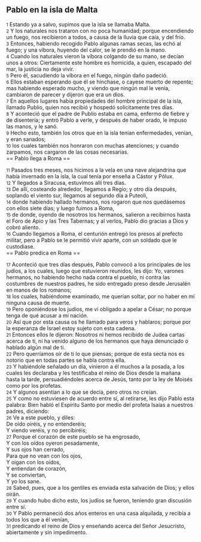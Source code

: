 == Pablo en la isla de Malta ==

{{anchor|1}} <small>1</small> Estando ya a salvo, supimos que la isla se llamaba Malta.<br>
{{anchor|2}} <small>2</small> Y los naturales nos trataron con no poca humanidad; porque encendiendo un fuego, nos recibieron a todos, a causa de la lluvia que caía, y del frío.<br>
{{anchor|3}} <small>3</small> Entonces, habiendo recogido Pablo algunas ramas secas, las echó al fuego; y una víbora, huyendo del calor, se le prendió en la mano.<br>
{{anchor|4}} <small>4</small> Cuando los naturales vieron la víbora colgando de su mano, se decían unos a otros: Ciertamente este hombre es homicida, a quien, escapado del mar, la justicia no deja vivir.<br>
{{anchor|5}} <small>5</small> Pero él, sacudiendo la víbora en el fuego, ningún daño padeció.<br>
{{anchor|6}} <small>6</small> Ellos estaban esperando que él se hinchase, o cayese muerto de repente; mas habiendo esperado mucho, y viendo que ningún mal le venía, cambiaron de parecer y dijeron que era un dios.<br>
{{anchor|7}} <small>7</small> En aquellos lugares había propiedades del hombre principal de la isla, llamado Publio, quien nos recibió y hospedó solícitamente tres días.<br>
{{anchor|8}} <small>8</small> Y aconteció que el padre de Publio estaba en cama, enfermo de fiebre y de disentería; y entró Pablo a verle, y después de haber orado, le impuso las manos, y le sanó.<br>
{{anchor|9}} <small>9</small> Hecho esto, también los otros que en la isla tenían enfermedades, venían, y eran sanados;<br>
{{anchor|10}} <small>10</small> los cuales también nos honraron con muchas atenciones; y cuando zarpamos, nos cargaron de las cosas necesarias.<br>
== Pablo llega a Roma ==

{{anchor|11}} <small>11</small> Pasados tres meses, nos hicimos a la vela en una nave alejandrina que había invernado en la isla, la cual tenía por enseña a Cástor y Pólux.<br>
{{anchor|12}} <small>12</small> Y llegados a Siracusa, estuvimos allí tres días.<br>
{{anchor|13}} <small>13</small> De allí, costeando alrededor, llegamos a Regio; y otro día después, soplando el viento sur, llegamos al segundo día a Puteoli,<br>
{{anchor|14}} <small>14</small> donde habiendo hallado hermanos, nos rogaron que nos quedásemos con ellos siete días; y luego fuimos a Roma,<br>
{{anchor|15}} <small>15</small> de donde, oyendo de nosotros los hermanos, salieron a recibirnos hasta el Foro de Apio y las Tres Tabernas; y al verlos, Pablo dio gracias a Dios y cobró aliento.<br>
{{anchor|16}} <small>16</small> Cuando llegamos a Roma, el centurión entregó los presos al prefecto militar, pero a Pablo se le permitió vivir aparte, con un soldado que le custodiase.<br>
== Pablo predica en Roma ==

{{anchor|17}} <small>17</small> Aconteció que tres días después, Pablo convocó a los principales de los judíos, a los cuales, luego que estuvieron reunidos, les dijo: Yo, varones hermanos, no habiendo hecho nada contra el pueblo, ni contra las costumbres de nuestros padres, he sido entregado preso desde Jerusalén en manos de los romanos;<br>
{{anchor|18}} <small>18</small> los cuales, habiéndome examinado, me querían soltar, por no haber en mí ninguna causa de muerte.<br>
{{anchor|19}} <small>19</small> Pero oponiéndose los judíos, me vi obligado a apelar a César; no porque tenga de qué acusar a mi nación.<br>
{{anchor|20}} <small>20</small> Así que por esta causa os he llamado para veros y hablaros; porque por la esperanza de Israel estoy sujeto con esta cadena.<br>
{{anchor|21}} <small>21</small> Entonces ellos le dijeron: Nosotros ni hemos recibido de Judea cartas acerca de ti, ni ha venido alguno de los hermanos que haya denunciado o hablado algún mal de ti.<br>
{{anchor|22}} <small>22</small> Pero querríamos oír de ti lo que piensas; porque de esta secta nos es notorio que en todas partes se habla contra ella.<br>
{{anchor|23}} <small>23</small> Y habiéndole señalado un día, vinieron a él muchos a la posada, a los cuales les declaraba y les testificaba el reino de Dios desde la mañana hasta la tarde, persuadiéndoles acerca de Jesús, tanto por la ley de Moisés como por los profetas.<br>
{{anchor|24}} <small>24</small> Y algunos asentían a lo que se decía, pero otros no creían.<br>
{{anchor|25}} <small>25</small> Y como no estuviesen de acuerdo entre sí, al retirarse, les dijo Pablo esta palabra: Bien habló el Espíritu Santo por medio del profeta Isaías a nuestros padres, diciendo:<br>
{{anchor|26}} <small>26</small> Ve a este pueblo, y diles:<br>
De oído oiréis, y no entenderéis;<br>
Y viendo veréis, y no percibiréis;<br>
{{anchor|27}} <small>27</small> Porque el corazón de este pueblo se ha engrosado,<br>
Y con los oídos oyeron pesadamente,<br>
Y sus ojos han cerrado,<br>
Para que no vean con los ojos,<br>
Y oigan con los oídos,<br>
Y entiendan de corazón,<br>
Y se conviertan,<br>
Y yo los sane.<br>
{{anchor|28}} <small>28</small> Sabed, pues, que a los gentiles es enviada esta salvación de Dios; y ellos oirán.<br>
{{anchor|29}} <small>29</small> Y cuando hubo dicho esto, los judíos se fueron, teniendo gran discusión entre sí.<br>
{{anchor|30}} <small>30</small> Y Pablo permaneció dos años enteros en una casa alquilada, y recibía a todos los que a él venían,<br>
{{anchor|31}} <small>31</small> predicando el reino de Dios y enseñando acerca del Señor Jesucristo, abiertamente y sin impedimento.<br>
